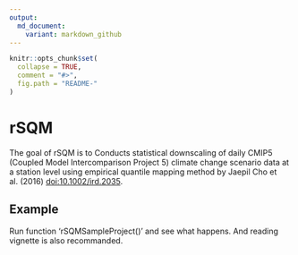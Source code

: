 ---
output:
  md_document:
    variant: markdown_github
---

<!-- README.md is generated from README.Rmd. Please edit that file -->

```{r, echo = FALSE}
knitr::opts_chunk$set(
  collapse = TRUE,
  comment = "#>",
  fig.path = "README-"
)
```

# rSQM

The goal of rSQM is to Conducts statistical downscaling of daily CMIP5 (Coupled Model Intercomparison Project 5) climate change scenario data at a station level using empirical quantile mapping method by Jaepil Cho et al. (2016) <doi:10.1002/ird.2035>.

## Example

Run function 'rSQMSampleProject()' and see what happens. And reading vignette is also recommanded.
